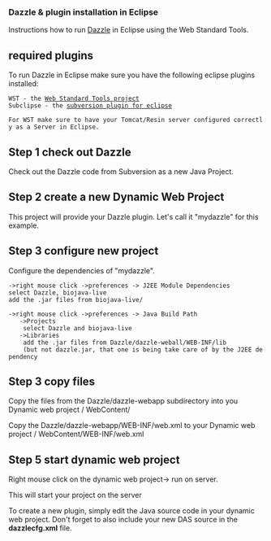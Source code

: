 ===Dazzle & plugin installation in Eclipse===

Instructions how to run [[Dazzle|Dazzle]] in Eclipse using the Web Standard Tools.

== required plugins ==
To run Dazzle in Eclipse make sure you have the following eclipse plugins installed:

 WST - the [http://www.eclipse.org/webtools/wst/main.php Web Standard Tools project]
 Subclipse - the [http://subclipse.tigris.org/ subversion plugin for eclipse]

 For WST make sure to have your Tomcat/Resin server configured correctly as a Server in Eclipse.


== Step 1 check out Dazzle ==

Check out the Dazzle code from Subversion as a new Java Project.

== Step 2 create a new Dynamic Web Project ==

This project will provide your Dazzle plugin. Let's call it "mydazzle" for this example.

== Step 3 configure new project ==

Configure the dependencies of "mydazzle".
 ->right mouse click ->preferences -> J2EE Module Dependencies
 select Dazzle, biojava-live
 add the .jar files from biojava-live/

 ->right mouse click ->preferences -> Java Build Path 
    ->Projects
     select Dazzle and biojava-live
    ->Libraries
     add the .jar files from Dazzle/dazzle-weball/WEB-INF/lib
     (but not dazzle.jar, that one is being take care of by the J2EE dependency

== Step 3 copy files ==

Copy the files from the Dazzle/dazzle-webapp subdirectory into you Dynamic web project / WebContent/

Copy the Dazzle/dazzle-webapp/WEB-INF/web.xml to your Dynamic web project / WebContent/WEB-INF/web.xml

== Step 5 start dynamic web project ==

Right mouse click on the dynamic web project-> run on server.

This will start your project on the server

To create a new plugin, simply edit the Java source code in your dynamic web project. Don't forget
to also include your new DAS source in the <b>dazzlecfg.xml</b> file.